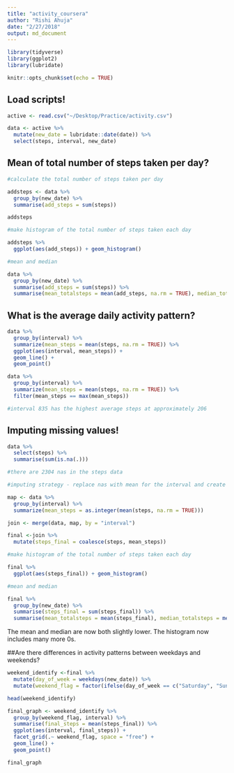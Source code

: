 ```yaml
---
title: "activity_coursera"
author: "Rishi Ahuja"
date: "2/27/2018"
output: md_document
---
```


```r

library(tidyverse)
library(ggplot2)
library(lubridate)

knitr::opts_chunk$set(echo = TRUE)
```

## Load scripts!

```r

active <- read.csv("~/Desktop/Practice/activity.csv")

data <- active %>% 
  mutate(new_date = lubridate::date(date)) %>% 
  select(steps, interval, new_date)

```

## Mean of total number of steps taken per day?

```r

#calculate the total number of steps taken per day

addsteps <- data %>% 
  group_by(new_date) %>% 
  summarise(add_steps = sum(steps)) 

addsteps

#make histogram of the total number of steps taken each day

addsteps %>% 
  ggplot(aes(add_steps)) + geom_histogram()

#mean and median

data %>% 
  group_by(new_date) %>% 
  summarise(add_steps = sum(steps)) %>% 
  summarise(mean_totalsteps = mean(add_steps, na.rm = TRUE), median_totalsteps = median(add_steps, na.rm = TRUE))

```

## What is the average daily activity pattern?

```r

data %>%
  group_by(interval) %>% 
  summarize(mean_steps = mean(steps, na.rm = TRUE)) %>% 
  ggplot(aes(interval, mean_steps)) +
  geom_line() +
  geom_point()

data %>%
  group_by(interval) %>% 
  summarize(mean_steps = mean(steps, na.rm = TRUE)) %>%
  filter(mean_steps == max(mean_steps))

#interval 835 has the highest average steps at approximately 206

```

## Imputing missing values!

```r

data %>% 
  select(steps) %>% 
  summarise(sum(is.na(.)))

#there are 2304 nas in the steps data

#imputing strategy - replace nas with mean for the interval and create new dataset

map <- data %>%
  group_by(interval) %>% 
  summarize(mean_steps = as.integer(mean(steps, na.rm = TRUE))) 

join <- merge(data, map, by = "interval")

final <-join %>%
  mutate(steps_final = coalesce(steps, mean_steps))

#make histogram of the total number of steps taken each day

final %>% 
  ggplot(aes(steps_final)) + geom_histogram()

#mean and median

final %>% 
  group_by(new_date) %>% 
  summarise(steps_final = sum(steps_final)) %>% 
  summarise(mean_totalsteps = mean(steps_final), median_totalsteps = median(steps_final))

```

The mean and median are now both slightly lower. The histogram now includes many more 0s.

##Are there differences in activity patterns between weekdays and weekends?

```r

weekend_identify <-final %>%
  mutate(day_of_week = weekdays(new_date)) %>% 
  mutate(weekend_flag = factor(ifelse(day_of_week == c("Saturday", "Sunday"), "weekend", "not_weekend")))

head(weekend_identify)

final_graph <- weekend_identify %>%
  group_by(weekend_flag, interval) %>% 
  summarise(final_steps = mean(steps_final)) %>% 
  ggplot(aes(interval, final_steps)) +
  facet_grid(.~ weekend_flag, space = "free") +
  geom_line() +
  geom_point()

final_graph

```

